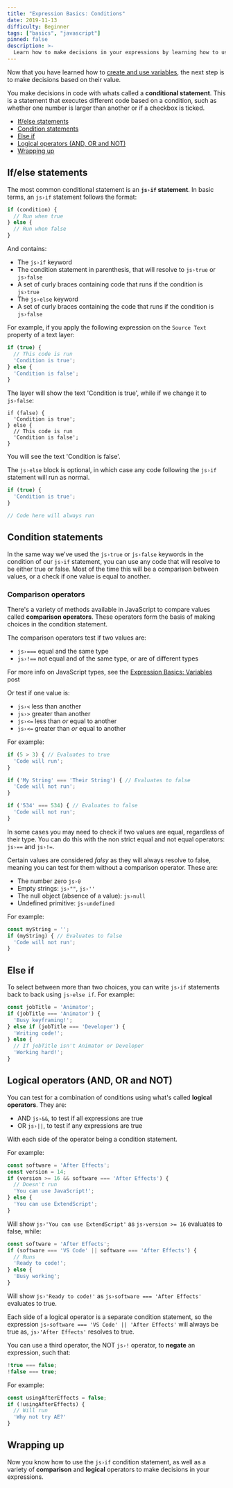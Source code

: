 ```yaml
---
title: "Expression Basics: Conditions"
date: 2019-11-13
difficulty: Beginner
tags: ["basics", "javascript"]
pinned: false
description: >-
  Learn how to make decisions in your expressions by learning how to use JavaScript conditionals and logical operators.
---
```



[MDN Referance]: https://developer.mozilla.org/en-US/docs/Learn/JavaScript/Building_blocks/conditionals

Now that you have learned how to [create and use variables](../basics-variables), the next step is to make decisions based on their value.

You make decisions in code with whats called a **conditional statement**. This is a statement that executes different code based on a condition, such as whether one number is larger than another or if a checkbox is ticked.

<ContentList>

- [If/else statements](#ifelse-statements)
- [Condition statements](#condition-statements)
- [Else if](#else-if)
- [Logical operators (AND, OR and NOT)](#logical-operators-and-or-and-not)
- [Wrapping up](#wrapping-up)

</ContentList>

## If/else statements

The most common conditional statement is an **`js›if` statement**. In basic terms, an `js›if` statement follows the format:

```js
if (condition) {
  // Run when true
} else {
  // Run when false
}
```

And contains:

- The `js›if` keyword
- The condition statement in parenthesis, that will resolve to `js›true` or `js›false`
- A set of curly braces containing code that runs if the condition is `js›true`
- The `js›else` keyword
- A set of curly braces containing the code that runs if the condition is `js›false`

For example, if you apply the following expression on the `Source Text` property of a text layer:

```js
if (true) {
  // This code is run
  'Condition is true';
} else {
  'Condition is false';
}
```

The layer will show the text 'Condition is true', while if we change it to `js›false`:

```js{1}
if (false) {
  'Condition is true';
} else {
  // This code is run
  'Condition is false';
}
```

You will see the text 'Condition is false'.

The `js›else` block is optional, in which case any code following the `js›if` statement will run as normal.

```js
if (true) {
  'Condition is true';
}

// Code here will always run
```

## Condition statements

In the same way we've used the `js›true` or `js›false` keywords in the condition of our `js›if` statement, you can use any code that will resolve to be either true or false. Most of the time this will be a comparison between values, or a check if one value is equal to another.

### Comparison operators

There's a variety of methods available in JavaScript to compare values called **comparison operators**. These operators form the basis of making choices in the condition statement.

The comparison operators test if two values are:

- `js›===` equal and the same type
- `js›!==` not equal and of the same type, or are of different types

<Note>

For more info on JavaScript types, see the [Expression Basics: Variables](../basics-variables/index.md) post

</Note>

Or test if one value is:

- `js›<` less than another
- `js›>` greater than another
- `js›<=` less than *or* equal to another
- `js›<=` greater than *or* equal to another

For example:

```js
if (5 > 3) { // Evaluates to true
  'Code will run';
}

if ('My String' === 'Their String') { // Evaluates to false
  'Code will not run';
}

if ('534' === 534) { // Evaluates to false
  'Code will not run';
}

```

<Note>

In some cases you may need to check if two values are equal, regardless of their type. You can do this with the non strict equal and not equal operators: `js›==` and `js›!=`.

</Note>

Certain values are considered *falsy* as they will always resolve to false, meaning you can test for them without a comparison operator. These are:

- The number zero `js›0`
- Empty strings: `js›""`, `js›''`
- The null object (absence of a value): `js›null`
- Undefined primitive: `js›undefined`

For example:

```js
const myString = '';
if (myString) { // Evaluates to false
  'Code will not run';
}
```

## Else if

To select between more than two choices, you can write `js›if` statements back to back using `js›else if`. For example:

```js
const jobTitle = 'Animator';
if (jobTitle === 'Animator') {
  'Busy keyframing!'; 
} else if (jobTitle === 'Developer') {
  'Writing code!';
} else {
  // If jobTitle isn't Animator or Developer
  'Working hard!';
}
```

## Logical operators (AND, OR and NOT)

You can test for a combination of conditions using what's called **logical operators**. They are:

- AND `js›&&`, to test if all expressions are true
- OR `js›||`, to test if any expressions are true

With each side of the operator being a condition statement.

For example:

```js
const software = 'After Effects';
const version = 14;
if (version >= 16 && software === 'After Effects') {
  // Doesn't run
  'You can use JavaScript!';
} else {
  'You can use ExtendScript';
}
```

Will show `js›'You can use ExtendScript'` as `js›version >= 16` evaluates to false, while:

```js
const software = 'After Effects';
if (software === 'VS Code' || software === 'After Effects') {
  // Runs
  'Ready to code!';
} else {
  'Busy working';
}
```

Will show `js›'Ready to code!'` as `js›software === 'After Effects'` evaluates to true.

<Inform>

Each side of a logical operator is a separate condition statement, so the expression `js›software === 'VS Code' || 'After Effects'` will always be true as, `js›'After Effects'` resolves to true.

</Inform>

You can use a third operator, the NOT `js›!` operator, to **negate** an expression, such that:

```js
!true === false;
!false === true;
```

For example:

```js
const usingAfterEffects = false;
if (!usingAfterEffects) {
  // Will run
  'Why not try AE?'
}
```

## Wrapping up

Now you know how to use the `js›if` condition statement, as well as a variety of **comparison** and **logical** operators to make decisions in your expressions.
